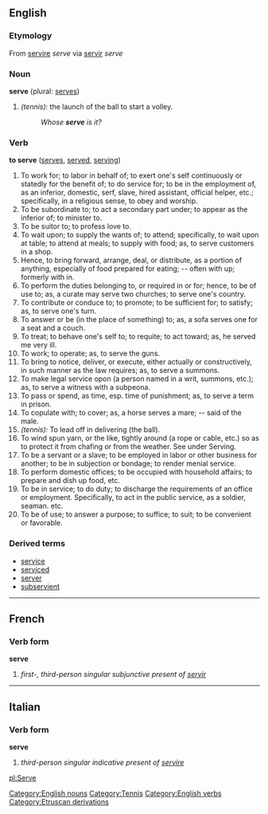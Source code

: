 ==English==
===Etymology===
From {{L.}} [[servire]] ''serve'' via {{F.}} [[servir]] ''serve''

===Noun===
[[Category:English nouns]]
'''serve'''  (plural: [[serves]])
#''(tennis):'' the launch of the ball to start a volley.
#:''Whose '''serve''' is it?''
[[Category:Tennis]]

===Verb===
[[Category:English verbs]]
'''to serve'''  ([[serves]], [[served]], [[serving]])
#To work for; to labor in behalf of; to exert one's self continuously or statedly for the benefit of; to do service for; to be in the employment of, as an inferior, domestic, serf, slave, hired assistant, official helper, etc.; specifically, in a religious sense, to obey and worship.
#To be subordinate to; to act a secondary part under; to appear as the inferior of; to minister to.
#To be suitor to; to profess love to.
#To wait upon; to supply the wants of; to attend; specifically, to wait upon at table; to attend at meals; to supply with food; as, to serve customers in a shop.
#Hence, to bring forward, arrange, deal, or distribute, as a portion of anything, especially of food prepared for eating; -- often with up; formerly with in.
#To perform the duties belonging to, or required in or for; hence, to be of use to; as, a curate may serve two churches; to serve one's country.
#To contribute or conduce to; to promote; to be sufficient for; to satisfy; as, to serve one's turn.
#To answer or be (in the place of something) to; as, a sofa serves one for a seat and a couch.
#To treat; to behave one's self to; to requite; to act toward; as, he served me very ill.
#To work; to operate; as, to serve the guns.
#To bring to notice, deliver, or execute, either actually or constructively, in such manner as the law requires; as, to serve a summons.
#To make legal service opon (a person named in a writ, summons, etc.); as, to serve a witness with a subpeona.
#To pass or spend, as time, esp. time of punishment; as, to serve a term in prison.
#To copulate with; to cover; as, a horse serves a mare; -- said of the male.
#''(tennis):'' To lead off in delivering (the ball).
#To wind spun yarn, or the like, tightly around (a rope or cable, etc.) so as to protect it from chafing or from the weather. See under Serving.
#To be a servant or a slave; to be employed in labor or other business for another; to be in subjection or bondage; to render menial service.
#To perform domestic offices; to be occupied with household affairs; to prepare and dish up food, etc.
#To be in service; to do duty; to discharge the requirements of an office or employment. Specifically, to act in the public service, as a soldier, seaman. etc.
#To be of use; to answer a purpose; to suffice; to suit; to be convenient or favorable.

===Derived terms===
*[[service]]
*[[serviced]]
*[[server]]
*[[subservient]]

----

==French==
===Verb form===
'''serve'''

# ''first-, third-person singular subjunctive present of [[servir]]''

----

==Italian==
===Verb form===
'''serve'''

# ''third-person singular indicative present of [[servire]]''

[[pl:Serve]]
[[Category:Etruscan derivations]]